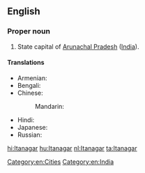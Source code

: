 ==English==
{{wikipedia}}

===Proper noun===
{{en-proper noun}}

# State capital of [[Arunachal Pradesh]] ([[India]]).

====Translations====
{{trans-top|capital of Arunachal Pradesh}}
* Armenian: {{t-|hy|Իտանագար|tr=Itanagar}}
* Bengali: {{t-|bn|ইটানগর|sc=Beng}}
* Chinese:
*: Mandarin: {{t|cmn|伊塔那噶|tr=Yītǎnàgá|sc=Hani}}
{{trans-mid}}
* Hindi: {{t-|hi|ईटानगर|tr=īṭānagar|xs=Hindi}}
* Japanese: {{t-|ja|イーターナガル|tr=Īdānagaru}}
* Russian: {{t-|ru|Итанагар|m|tr=Itanagár}}
{{trans-bottom}}

[[Category:en:Cities]]
[[Category:en:India]]

[[hi:Itanagar]]
[[hu:Itanagar]]
[[nl:Itanagar]]
[[ta:Itanagar]]